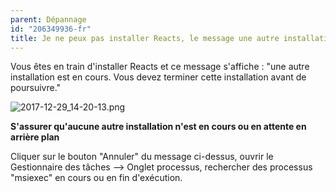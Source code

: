 ```yaml
---
parent: Dépannage
id: "206349936-fr"
title: Je ne peux pas installer Reacts, le message une autre installation est en cours s'affiche.
---
```

Vous êtes en train d'installer Reacts et ce message s'affiche : "une autre installation est en cours. Vous devez terminer cette installation avant de poursuivre."

![2017-12-29_14-20-13.png](@assets/attachments/2017-12-29_14-20-13.png)

**S'assurer qu'aucune autre installation n'est en cours ou en attente en arrière plan**

Cliquer sur le bouton "Annuler" du message ci-dessus, ouvrir le Gestionnaire des tâches --> Onglet processus, rechercher des processus "msiexec" en cours ou en fin d'exécution.

